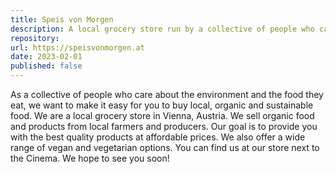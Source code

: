 ```yaml
---
title: Speis von Morgen
description: A local grocery store run by a collective of people who care about the environment and the food they eat.
repository: 
url: https://speisvonmorgen.at
date: 2023-02-01
published: false
---
```


As a collective of people who care about the environment and the food they eat, we want to make it easy for you to buy local, organic and sustainable food. We are a local grocery store in Vienna, Austria. We sell organic food and products from local farmers and producers. Our goal is to provide you with the best quality products at affordable prices. We also offer a wide range of vegan and vegetarian options. You can find us at our store next to the Cinema. We hope to see you soon!
